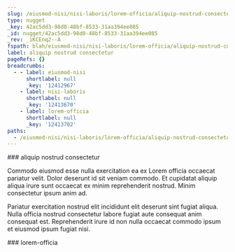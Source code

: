 ```yaml
---
slug: /eiusmod-nisi/nisi-laboris/lorem-officia/aliquip-nostrud-consectetur
type: nugget
_key: 42ac5dd3-98d0-48bf-8533-31aa394ee085
_id: nugget/42ac5dd3-98d0-48bf-8533-31aa394ee085
_rev: _iKCEnq2--A
fspath: blah/eiusmod-nisi/nisi-laboris/lorem-officia/aliquip-nostrud-consectetur.md
label: aliquip nostrud consectetur
pageRefs: {}
breadcrumbs:
  - - label: eiusmod-nisi
      shortlabel: null
      _key: '12412967'
    - label: nisi-laboris
      shortlabel: null
      _key: '12413670'
    - label: lorem-officia
      shortlabel: null
      _key: '12413702'
paths:
  - /eiusmod-nisi/nisi-laboris/lorem-officia/aliquip-nostrud-consectetur
---
```


<NuggetArea>
<Nugget slug="/eiusmod-nisi/nisi-laboris/lorem-officia/aliquip-nostrud-consectetur" type="nugget" _key="42ac5dd3-98d0-48bf-8533-31aa394ee085" _id="nugget/42ac5dd3-98d0-48bf-8533-31aa394ee085" _rev="_iKCEnq2--A" fspath="blah/eiusmod-nisi/nisi-laboris/lorem-officia/aliquip-nostrud-consectetur.md" label="aliquip nostrud consectetur" paths="/eiusmod-nisi/nisi-laboris/lorem-officia/aliquip-nostrud-consectetur">
<NuggetBody>
### aliquip nostrud consectetur

Commodo eiusmod esse nulla exercitation ea ex Lorem officia occaecat pariatur velit. Dolor deserunt id sit veniam commodo. Et cupidatat aliquip aliqua irure sunt occaecat ex minim reprehenderit nostrud. Minim consectetur ipsum anim ad.

Pariatur exercitation nostrud elit incididunt elit deserunt sint fugiat aliqua. Nulla officia nostrud consectetur labore fugiat aute consequat anim consequat est. Reprehenderit irure id non nulla occaecat commodo ipsum et eiusmod ipsum fugiat nisi.

</NuggetBody>
<Breadcrumbs>
<Crumbs>
<Crumb _key="12412967" label="eiusmod-nisi" /><Crumb _key="12413670" label="nisi-laboris" /><Crumb _key="12413702" label="lorem-officia" />
</Crumbs>
</Breadcrumbs>
</Nugget>

<NuggetsInbound>
</NuggetsInbound>
<NuggetsOutbound>
</NuggetsOutbound>
</NuggetArea>
<PassagesInbound>
<Passage direction="inbound" type="passage" _key="12413702" _id="passage/12413702" _rev="_iKCEnq2--_" label="lorem-officia" passage="lorem-officia" fspath="blah/eiusmod-nisi/nisi-laboris/lorem-officia" paths="/eiusmod-nisi/nisi-laboris/lorem-officia" slug="/eiusmod-nisi/nisi-laboris/lorem-officia">
<NuggetBody>
### lorem-officia

</NuggetBody>
<Breadcrumbs>
<Crumbs>
<Crumb _key="12412967" label="eiusmod-nisi" /><Crumb _key="12413670" label="nisi-laboris" />
</Crumbs>
</Breadcrumbs>
</Passage>

</PassagesInbound>
<PassagesOutbound>
</PassagesOutbound>